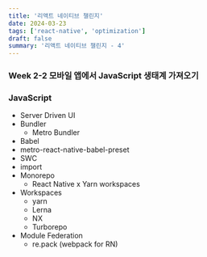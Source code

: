 ```yaml
---
title: '리액트 네이티브 챌린지'
date: 2024-03-23
tags: ['react-native', 'optimization']
draft: false
summary: '리액트 네이티브 챌린지 - 4'
---
```


### Week 2-2 모바일 앱에서 JavaScript 생태계 가져오기

### JavaScript

- Server Driven UI
- Bundler
  - Metro Bundler
- Babel
- metro-react-native-babel-preset
- SWC
- import
- Monorepo
  - React Native x Yarn workspaces
- Workspaces
  - yarn
  - Lerna
  - NX
  - Turborepo
- Module Federation
  - re.pack (webpack for RN)
